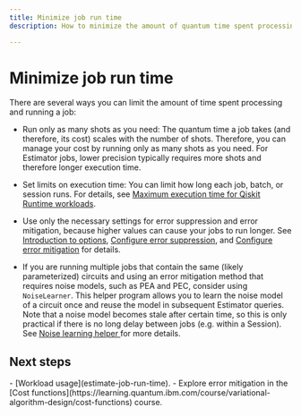 ```yaml
---
title: Minimize job run time
description: How to minimize the amount of quantum time spent processing and running a job.

---
```


# Minimize job run time

There are several ways you can limit the amount of time spent processing and running a job:

- Run only as many shots as you need: The quantum time a job takes (and therefore, its cost) scales with the number of shots. Therefore, you can manage your cost by running only as many shots as you need. For Estimator jobs, lower precision typically requires more shots and therefore longer execution time.

- Set limits on execution time:  You can limit how long each job, batch, or session runs.  For details, see [Maximum execution time for Qiskit Runtime workloads](max-execution-time).

- Use only the necessary settings for error suppression and error mitigation, because higher values can cause your jobs to run longer. See [Introduction to options](./runtime-options-overview), [Configure error suppression](./configure-error-suppression), and [Configure error mitigation](configure-error-mitigation) for details.

- If you are running multiple jobs that contain the same (likely parameterized) circuits and using an error mitigation method that requires noise models, such as PEA and PEC, consider using `NoiseLearner`. This helper program allows you to learn the noise model of a circuit once and reuse the model in subsequent Estimator queries. Note that a noise model becomes stale after certain time, so this is only practical if there is no long delay between jobs (e.g. within a Session). See [Noise learning helper
](./noise-learning) for more details.

## Next steps

<Admonition type="tip" title="Recommendations">
    - [Workload usage](estimate-job-run-time).
    - Explore error mitigation in the  [Cost functions](https://learning.quantum.ibm.com/course/variational-algorithm-design/cost-functions) course.
</Admonition>